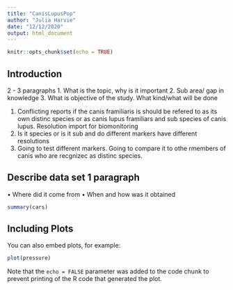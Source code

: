 ```yaml
---
title: "CanisLupusPop"
author: "Julia Harvie"
date: "12/12/2020"
output: html_document
---
```


```r
knitr::opts_chunk$set(echo = TRUE)
```

## Introduction 
2 - 3 paragraphs 
1.	What is the topic, why is it important
2.	Sub area/ gap in knowledge
3.	What is objective of the study. What kind/what will be done 

1. Conflicting reports if the canis framiliaris is should be refered to as its own distinc species or as canis lupus framiliars and sub species of canis lupus. Resolution import for biomonitoring
2. Is it species or is it sub and do different markers have different resolutions
3. Going to test different markers. Going to compare it to othe rmembers of canis who are recgnizec as distinc species. 

## Describe data set 1 paragraph
•	Where did it come from 
•	When and how was it obtained 
```r
summary(cars)
```

## Including Plots

You can also embed plots, for example:

```r
plot(pressure)
```

Note that the `echo = FALSE` parameter was added to the code chunk to prevent printing of the R code that generated the plot.
